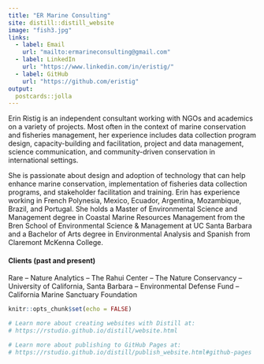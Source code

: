 ```yaml
---
title: "ER Marine Consulting"
site: distill::distill_website
image: "fish3.jpg"
links:
  - label: Email
    url: "mailto:ermarineconsulting@gmail.com"
  - label: LinkedIn
    url: "https://www.linkedin.com/in/eristig/"
  - label: GitHub
    url: "https://github.com/eristig"
output:
  postcards::jolla
---
```

 
Erin Ristig is an independent consultant working with NGOs and academics on a variety of projects. Most often in the context of marine conservation and fisheries management, her experience includes data collection program design, capacity-building and facilitation, project and data management, science communication, and community-driven conservation in international settings. 

She is passionate about design and adoption of technology that can help enhance marine conservation, implementation of fisheries data collection programs, and stakeholder facilitation and training.
Erin has experience working in French Polynesia, Mexico, Ecuador, Argentina, Mozambique, Brazil, and Portugal. She holds a Master of Environmental Science and Management degree in Coastal Marine Resources Management from the Bren School of Environmental Science & Management at UC Santa Barbara and a Bachelor of Arts degree in Environmental Analysis and Spanish from Claremont McKenna College.

#### Clients (past and present)
Rare --
Nature Analytics --
The Rahui Center --
The Nature Conservancy --
University of California, Santa Barbara --
Environmental Defense Fund --
California Marine Sanctuary Foundation

```r
knitr::opts_chunk$set(echo = FALSE)

# Learn more about creating websites with Distill at:
# https://rstudio.github.io/distill/website.html

# Learn more about publishing to GitHub Pages at:
# https://rstudio.github.io/distill/publish_website.html#github-pages

```

